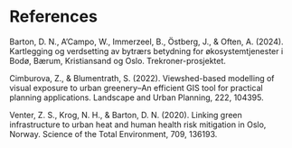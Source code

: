 # References

Barton, D. N., A'Campo, W., Immerzeel, B., Östberg, J., & Often, A. (2024). Kartlegging og verdsetting av bytrærs betydning for økosystemtjenester i Bodø, Bærum, Kristiansand og Oslo. Trekroner-prosjektet.

Cimburova, Z., & Blumentrath, S. (2022). Viewshed-based modelling of visual exposure to urban greenery–An efficient GIS tool for practical planning applications. Landscape and Urban Planning, 222, 104395.

Venter, Z. S., Krog, N. H., & Barton, D. N. (2020). Linking green infrastructure to urban heat and human health risk mitigation in Oslo, Norway. Science of the Total Environment, 709, 136193.